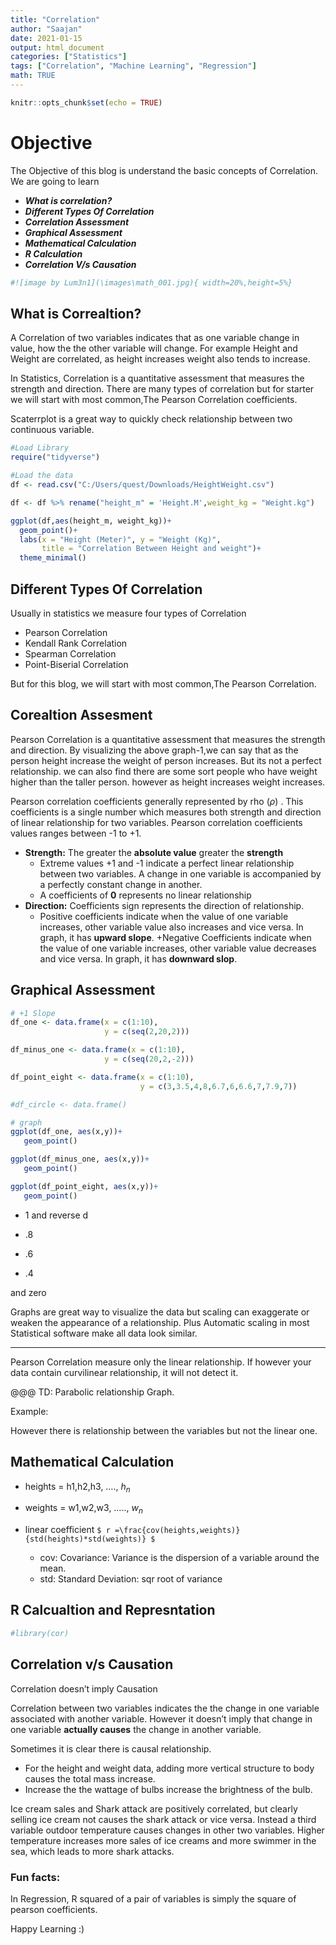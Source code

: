 ```yaml
---
title: "Correlation"
author: "Saajan"
date: 2021-01-15
output: html_document
categories: ["Statistics"]
tags: ["Correlation", "Machine Learning", "Regression"]
math: TRUE
---
```



```r
knitr::opts_chunk$set(echo = TRUE)
```

# **Objective**
The Objective of this blog is understand the basic concepts of Correlation. We are going to learn 

 * **_What is correlation?_**
 * **_Different Types Of Correlation_**
 * **_Correlation Assessment_**
 * **_Graphical Assessment_**
 * **_Mathematical Calculation_**
 * **_R Calculation_**
 * **_Correlation V/s Causation_**

```r
#![image by Lum3n1](\images\math_001.jpg){ width=20%,height=5%}
```
## What is Correaltion?

A Correlation of two variables indicates that as one variable change in value, how the the other variable will change. For example Height and Weight are correlated, as height increases weight also tends to increase.

In Statistics, Correlation is a quantitative assessment that measures the strength and direction. There are many types of correlation but for starter we will start with most common,The Pearson Correlation coefficients.

Scaterrplot is a great way to quickly check relationship between two continuous variable.

```r
#Load Library
require("tidyverse")
```


```r
#Load the data
df <- read.csv("C:/Users/quest/Downloads/HeightWeight.csv")

df <- df %>% rename("height_m" = 'Height.M',weight_kg = "Weight.kg")
```

```r

ggplot(df,aes(height_m, weight_kg))+
  geom_point()+
  labs(x = "Height (Meter)", y = "Weight (Kg)",
       title = "Correlation Between Height and weight")+
  theme_minimal()

```

## Different Types Of Correlation

Usually in statistics we measure four types of Correlation

  * Pearson Correlation
  * Kendall Rank Correlation 
  * Spearman Correlation
  * Point-Biserial Correlation
  
 But for this blog, we will start with most common,The Pearson Correlation.

## Corealtion Assesment

Pearson Correlation is a quantitative assessment that measures the strength and direction.
By visualizing the above graph-1,we can say that as the person height increase the weight of person increases. But its not a perfect relationship. we can also find there are some sort people who have weight higher than the taller person. however as height increases weight increases.

Pearson correlation coefficients generally represented by rho $(\rho)$ . This coefficients is a single number which measures both strength and direction of linear relationship for two variables. Pearson correlation coefficients values ranges between -1 to +1. 

 * **Strength:** The greater the **absolute value** greater the **strength**
   + Extreme values +1 and -1 indicate a perfect linear relationship between two variables. A change in one variable is accompanied by a perfectly constant change in another.
   + A coefficients of **0** represents no linear relationship
   
   
 * **Direction:** Coefficients sign represents the direction of relationship.
   + Positive coefficients indicate when the value of one variable increases, other variable value also increases and vice versa. In graph, it has **upward slope**.
   +Negative Coefficients indicate when the value of one variable increases, other variable value decreases and vice versa. In graph, it has **downward slop**.
   
## Graphical Assessment

```r
# +1 Slope
df_one <- data.frame(x = c(1:10),
                     y = c(seq(2,20,2)))

df_minus_one <- data.frame(x = c(1:10),
                     y = c(seq(20,2,-2)))

df_point_eight <- data.frame(x = c(1:10),
                             y = c(3,3.5,4,8,6.7,6,6.6,7,7.9,7))

#df_circle <- data.frame()

```

```r
# graph
ggplot(df_one, aes(x,y))+
   geom_point()

ggplot(df_minus_one, aes(x,y))+
   geom_point()

ggplot(df_point_eight, aes(x,y))+
   geom_point()


```



+ 1 and reverse d

+ .8

+ .6

+ .4


and zero

Graphs are great way to visualize the data but scaling can exaggerate or weaken the appearance of a relationship. Plus Automatic scaling in  most Statistical software make all data look similar.


***

Pearson Correlation measure only the linear relationship. If however your data contain curvilinear relationship, it will not detect it. 

@@@ TD: Parabolic relationship Graph. 

Example: 

However there is relationship between the variables but not the linear one.



## Mathematical Calculation

* heights = h1,h2,h3, ...., $h_n$
* weights = w1,w2,w3, ....., $w_n$

- linear coefficient ` $ r =\frac{cov(heights,weights)}{std(heights)*std(weights)} $`



  - cov: Covariance: Variance is the dispersion of a variable around the mean.
  - std: Standard Deviation: sqr root of variance

## R Calcualtion and Represntation
```r
#library(cor)
```


## Correlation v/s Causation

Correlation doesn't imply Causation

Correlation between two variables indicates the the change in one variable associated with another variable. However it doesn't imply that change in one variable **actually causes** the change in another variable.

Sometimes it is clear there is causal relationship. 

* For the height and weight data, adding more vertical structure to body causes the total mass increase. 
* Increase the the wattage of bulbs increase the brightness of the bulb.


Ice cream sales and Shark attack are positively correlated, but clearly selling ice cream not causes the shark attack or vice versa. Instead a third variable outdoor temperature causes changes in other two variables. Higher temperature increases more sales of ice creams and more swimmer in the sea, which leads to more shark attacks.

### Fun facts: 
In Regression, R squared of a pair of variables is simply the square of pearson coefficients. 



  
Happy Learning :)
  







